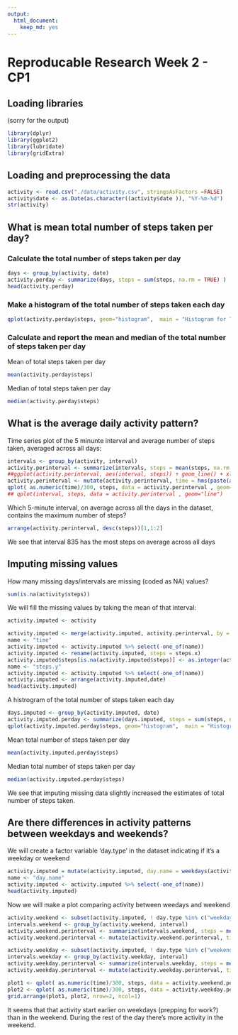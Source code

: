 ```yaml
---
output: 
  html_document: 
    keep_md: yes
---
```

Reproducable Research Week 2 - CP1
=====================

## Loading libraries 
(sorry for the output)

```r
library(dplyr)
library(ggplot2)
library(lubridate)
library(gridExtra)
```

## Loading and preprocessing the data

```r
activity <- read.csv("./data/activity.csv", stringsAsFactors =FALSE)
activity$date <- as.Date(as.character((activity$date )), "%Y-%m-%d")
str(activity)
```

## What is mean total number of steps taken per day?

### Calculate the total number of steps taken per day

```r
days <- group_by(activity, date)
activity.perday <- summarize(days, steps = sum(steps, na.rm = TRUE) )
head(activity.perday)
```

### Make a histogram of the total number of steps taken each day

```r
qplot(activity.perday$steps, geom="histogram",  main = "Histogram for Total steps per day", xlab = "Steps", ylab = "Days Count", bins = 30) 
```

### Calculate and report the mean and median of the total number of steps taken per day

Mean of total steps taken per day

```r
mean(activity.perday$steps)
```

Median of total steps taken per day

```r
median(activity.perday$steps)
```

## What is the average daily activity pattern?

Time series plot of the 5 minunte interval and average number of steps taken, averaged across all days:

```r
intervals <- group_by(activity, interval)
activity.perinterval <- summarize(intervals, steps = mean(steps, na.rm = TRUE) )
##ggplot(activity.perinterval, aes(interval, steps)) + geom_line() + xlab("interval (time)") + ylab("average steps")
activity.perinterval <- mutate(activity.perinterval, time = hms(paste(as.character(interval %/% 100), as.character(interval %% 100), "00" , sep=":")))
qplot( as.numeric(time)/300, steps, data = activity.perinterval , geom="line", xlab = 'intervals (5 min intervals)')
## qplot(interval, steps, data = activity.perinterval , geom="line")
```

Which 5-minute interval, on average across all the days in the dataset, contains the maximum number of steps?

```r
arrange(activity.perinterval, desc(steps))[1,1:2]
```

We see that interval 835 has the most steps on average across all days

## Imputing missing values

How many missing days/intervals are missing (coded as NA) values?

```r
sum(is.na(activity$steps))
```

We will fill the missing values by taking the mean of that interval:

```r
activity.imputed <- activity

activity.imputed <- merge(activity.imputed, activity.perinterval, by = "interval")
name <- "time"
activity.imputed <- activity.imputed %>% select(-one_of(name))
activity.imputed <- rename(activity.imputed, steps = steps.x)
activity.imputed$steps[is.na(activity.imputed$steps)] <- as.integer(activity.imputed$steps.y[is.na(activity.imputed$steps)])
name <- "steps.y"
activity.imputed <- activity.imputed %>% select(-one_of(name))
activity.imputed <- arrange(activity.imputed,date)
head(activity.imputed)
```

A histrogram of the total number of steps taken each day

```r
days.imputed <- group_by(activity.imputed, date)
activity.imputed.perday <- summarize(days.imputed, steps = sum(steps, na.rm = TRUE) )
qplot(activity.imputed.perday$steps, geom="histogram",  main = "Histogram for Total steps per day", xlab = "Steps", ylab = "Days Count", bins = 30) 
```

Mean total number of steps taken per day

```r
mean(activity.imputed.perday$steps)
```

Median total number of steps taken per day

```r
median(activity.imputed.perday$steps)
```

We see that imputing missing data slightly increased the estimates of total number of steps taken.

## Are there differences in activity patterns between weekdays and weekends?

We will create a factor variable 'day.type' in the dataset indicating if it's a weekday or weekend

```r
activity.imputed = mutate(activity.imputed, day.name = weekdays(activity.imputed$date), day.type = as.factor(ifelse(day.name %in% c("zaterdag", "zondag"), "weekend", "weekday")))
name <- "day.name"
activity.imputed <- activity.imputed %>% select(-one_of(name))
head(activity.imputed)
```

Now we will make a plot comparing activity between weedays and weekend

```r
activity.weekend <- subset(activity.imputed, ! day.type %in% c("weekday"))
intervals.weekend <- group_by(activity.weekend, interval)
activity.weekend.perinterval <- summarize(intervals.weekend, steps = mean(steps, na.rm = TRUE) )
activity.weekend.perinterval <- mutate(activity.weekend.perinterval, time = hms(paste(as.character(interval %/% 100), as.character(interval %% 100), "00" , sep=":")))

activity.weekday <- subset(activity.imputed, ! day.type %in% c("weekend"))
intervals.weekday <- group_by(activity.weekday, interval)
activity.weekday.perinterval <- summarize(intervals.weekday, steps = mean(steps, na.rm = TRUE) )
activity.weekday.perinterval <- mutate(activity.weekday.perinterval, time = hms(paste(as.character(interval %/% 100), as.character(interval %% 100), "00" , sep=":")))

plot1 <- qplot( as.numeric(time)/300, steps, data = activity.weekend.perinterval , geom="line", xlab = 'intervals (5 min intervals)', main = "Weekend")
plot2 <- qplot( as.numeric(time)/300, steps, data = activity.weekday.perinterval , geom="line", xlab = 'intervals (5 min intervals)', main = "Weekday")
grid.arrange(plot1, plot2, nrow=2, ncol=1)
```

It seems that that activity start earlier on weekdays (prepping for work?) than in the weekend. During the rest of the day there's more activity in the weekend.

